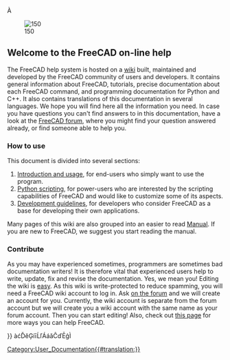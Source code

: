 À

<translate>
<!--T:12-->
{{Docnav
|
|[[About_FreeCAD|About FreeCAD]]
}}

<!--T:1-->
[[Image:Crystal_Clear_app_tutorials.png|right|150]]

== Welcome to the FreeCAD on-line help == <!--T:2-->

<!--T:3-->
The FreeCAD help system is hosted on a [http://wiki.freecad.org wiki] built, maintained and developed by the FreeCAD community of users and developers. It contains general information about FreeCAD, tutorials, precise documentation about each FreeCAD command, and programming documentation for Python and C++. It also contains translations of this documentation in several languages. We hope you will find here all the information you need. In case you have questions you can't find answers to in this documentation, have a look at the [http://forum.freecadweb.org/index.php FreeCAD forum], where you might find your question answered already, or find someone able to help you.

=== How to use === <!--T:4-->

<!--T:5-->
This document is divided into several sections:
# [[User_hub|Introduction and usage]], for end-users who simply want to use the program.
# [[Power_users hub|Python scripting]], for power-users who are interested by the scripting capabilities of FreeCAD and would like to customize some of its aspects.
# [[Developer_hub|Development guidelines]], for developers who consider FreeCAD as a base for developing their own applications.

<!--T:13-->
Many pages of this wiki are also grouped into an easier to read [[Manual|Manual]]. If you are new to FreeCAD, we suggest you start reading the manual.

=== Contribute === <!--T:6-->

<!--T:7-->
As you may have experienced sometimes, programmers are sometimes bad documentation writers! It is therefore vital that experienced users help to write, update, fix and revise the documentation. Yes, we mean you! Editing the wiki is [https://www.mediawiki.org/wiki/Help:Formatting easy]. As this wiki is write-protected to reduce spamming, you will need a FreeCAD wiki account to log in. Ask [https://forum.freecad.org/viewtopic.php?t=6830 on the forum] and we will create an account for you. Currently, the wiki account is separate from the forum account but we will create you a wiki account with the same name as your forum account. Then you can start editing!  Also, check out [http://www.freecadweb.org/wiki/index.php?title=Help_FreeCAD this page] for more ways you can help FreeCAD.

<!--T:8-->
{{Docnav
|
|[[About_FreeCAD|About FreeCAD]]
}}

</translate>
{{Userdocnavi{{#translation:}}}}
àćĎěĢíīĹľÁáǎĈďĒģÌ
[[Category:User_Documentation{{#translation:}}]]